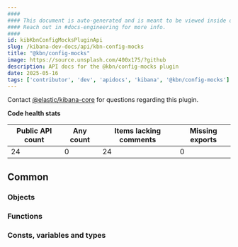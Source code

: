 ```yaml
---
####
#### This document is auto-generated and is meant to be viewed inside our experimental, new docs system.
#### Reach out in #docs-engineering for more info.
####
id: kibKbnConfigMocksPluginApi
slug: /kibana-dev-docs/api/kbn-config-mocks
title: "@kbn/config-mocks"
image: https://source.unsplash.com/400x175/?github
description: API docs for the @kbn/config-mocks plugin
date: 2025-05-16
tags: ['contributor', 'dev', 'apidocs', 'kibana', '@kbn/config-mocks']
---
```




Contact [@elastic/kibana-core](https://github.com/orgs/elastic/teams/kibana-core) for questions regarding this plugin.

**Code health stats**

| Public API count  | Any count | Items lacking comments | Missing exports |
|-------------------|-----------|------------------------|-----------------|
| 24 | 0 | 24 | 0 |

## Common

### Objects
<DocDefinitionList data={kbnConfigMocksObj.common.objects}/>

### Functions
<DocDefinitionList data={kbnConfigMocksObj.common.functions}/>

### Consts, variables and types
<DocDefinitionList data={kbnConfigMocksObj.common.misc}/>

